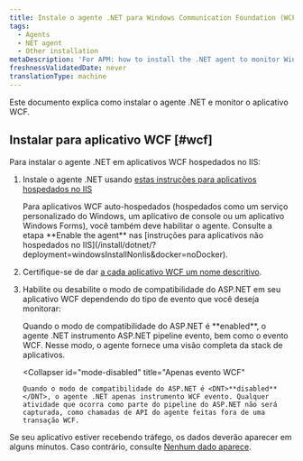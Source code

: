 ```yaml
---
title: Instale o agente .NET para Windows Communication Foundation (WCF)
tags:
  - Agents
  - NET agent
  - Other installation
metaDescription: 'For APM: how to install the .NET agent to monitor Windows Communication Foundation (WCF) applications.'
freshnessValidatedDate: never
translationType: machine
---
```


Este documento explica como instalar o agente .NET e monitor o aplicativo WCF.

## Instalar para aplicativo WCF [#wcf]

Para instalar o agente .NET em aplicativos WCF hospedados no IIS:

1. Instale o agente .NET usando [estas instruções para aplicativos hospedados no IIS](/install/dotnet/?deployment=windowsInstall&docker=noDocker)

   <Callout variant="important">
     Para aplicativos WCF auto-hospedados (hospedados como um serviço personalizado do Windows, um aplicativo de console ou um aplicativo Windows Forms), você também deve habilitar o agente. Consulte a etapa <DNT>**Enable the agent**</DNT> nas [instruções para aplicativos não hospedados no IIS](/install/dotnet/?deployment=windowsInstallNonIis&docker=noDocker).
   </Callout>

2. Certifique-se de dar [a cada aplicativo WCF um nome descritivo](/docs/agents/net-agent/installation-and-configuration/naming-your-net-application#naming-non-iis).

3. Habilite ou desabilite o modo de compatibilidade do ASP.NET em seu aplicativo WCF dependendo do tipo de evento que você deseja monitorar:

   <CollapserGroup>
     <Collapser
       id="mode-enabled"
       title="Evento de pipeline ASP.NET e evento WCF"
     >
       Quando o modo de compatibilidade do ASP.NET é <DNT>**enabled**</DNT>, o agente .NET instrumento ASP.NET pipeline evento, bem como o evento WCF. Nesse modo, o agente fornece uma visão completa da stack de aplicativos.
     </Collapser>

     <Collapser
       id="mode-disabled"
       title="Apenas evento WCF"
     >
       Quando o modo de compatibilidade do ASP.NET é <DNT>**disabled**</DNT>, o agente .NET apenas instrumento WCF evento. Qualquer atividade que ocorra como parte do pipeline do ASP.NET não será capturada, como chamadas de API do agente feitas fora de uma transação WCF.
     </Collapser>
   </CollapserGroup>

Se seu aplicativo estiver recebendo tráfego, os dados deverão aparecer em alguns minutos. Caso contrário, consulte [Nenhum dado aparece](/docs/agents/net-agent/troubleshooting/no-data-appears-net).

<InstallFeedback/>